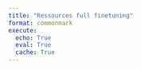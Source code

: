 ```yaml
---
title: "Ressources full finetuning"
format: commonmark
execute: 
  echo: True
  eval: True
  cache: True
---
```


